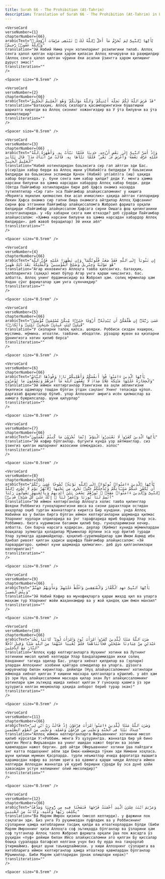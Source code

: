 ```yaml
---
title: Surah 66 - The Prohibition (At-Tahrim)  
description: Translation of Surah 66 - The Prohibition (At-Tahrim) in Uzbek
---
```







    <VerseCard 
    verseNumber={1}
    chapterNumber={66}
    arabicText="يَٰٓأَيُّهَا ٱلنَّبِىُّ لِمَ تُحَرِّمُ مَآ أَحَلَّ ٱللَّهُ لَكَ ۖ تَبْتَغِى مَرْضَاتَ أَزْوَٰجِكَ ۚ وَٱللَّهُ غَفُورٌۭ رَّحِيمٌۭ"
    translation="Эй Набий Нима учун хотинларинг розилигини тилаб، Аллоҳ сенга ҳалол қилган нарсани ҳаром қиласан Аллоҳ кечирувчи ва раҳмдилдир (Аллоҳ сенга ҳалол қилган чўрини ёки асални ўзингга ҳаром қилишинг дуруст эмас)"
    transliteration=""
    />

    <Spacer size="0.5rem" />
                
    <VerseCard 
    verseNumber={2}
    chapterNumber={66}
    arabicText="قَدْ فَرَضَ ٱللَّهُ لَكُمْ تَحِلَّةَ أَيْمَٰنِكُمْ ۚ وَٱللَّهُ مَوْلَىٰكُمْ ۖ وَهُوَ ٱلْعَلِيمُ ٱلْحَكِيمُ"
    translation="Батаҳҳиқ، Аллоҳ сизларга қасамларингизни бўшатишни шариатга киритди ва Аллоҳ сизнинг хожангиздир ва У ўта билувчи ва ўта ҳикматлидир"
    transliteration=""
    />

    <Spacer size="0.5rem" />
                
    <VerseCard 
    verseNumber={3}
    chapterNumber={66}
    arabicText="وَإِذْ أَسَرَّ ٱلنَّبِىُّ إِلَىٰ بَعْضِ أَزْوَٰجِهِۦ حَدِيثًۭا فَلَمَّا نَبَّأَتْ بِهِۦ وَأَظْهَرَهُ ٱللَّهُ عَلَيْهِ عَرَّفَ بَعْضَهُۥ وَأَعْرَضَ عَنۢ بَعْضٍۢ ۖ فَلَمَّا نَبَّأَهَا بِهِۦ قَالَتْ مَنْ أَنۢبَأَكَ هَٰذَا ۖ قَالَ نَبَّأَنِىَ ٱلْعَلِيمُ ٱلْخَبِيرُ"
    translation="Набий хотинларидан баъзисига сир гап айтган эди Бас، у(сир)дан хабар берди ва Аллоҳ ишни у(Набий)га билдирди У баъзисини билдирди ва баъзисини эсламади Қачон (Набий) ул(аёл)га (иш) ҳақида хабар берганида، у، буни сенга ким хабар қилди? деди У، менга ҳамма нарсани билувчи ва ҳамма нарсадан хабардор Аллоҳ хабар берди، деди (Оятда Пайғамбар хотинларидан бири деб Ҳафса онамиз назарда тутиляптилар «Сир гап» эса Пайғамбар алайҳиссаломнинг у кишига «Морияга яқинлик қилмаслик ёки асал ичмаслик» ҳақида айтган гапларидир Лекин Ҳафса онамиз сир гапни Оиша онамизга айтдилар Аллоҳ Ҳафсанинг сирни фош этганини Пайғамбар алайҳиссаломга Жаброил фаришта орқали билдирди «Пайғамбар алайҳиссалом Ҳафсага сирни Оишага фош қилинганини эслатганларида، у «Бу хабарни сизга ким етказди? деб сўрайди Пайғамбар алайҳиссалом: «Ҳамма нарсани билувчи ва ҳамма нарсадан хабардор Аллоҳ билдирди»، деб жавоб берадилар) Эй икки аёл"
    transliteration=""
    />

    <Spacer size="0.5rem" />
                
    <VerseCard 
    verseNumber={4}
    chapterNumber={66}
    arabicText="إِن تَتُوبَآ إِلَى ٱللَّهِ فَقَدْ صَغَتْ قُلُوبُكُمَا ۖ وَإِن تَظَٰهَرَا عَلَيْهِ فَإِنَّ ٱللَّهَ هُوَ مَوْلَىٰهُ وَجِبْرِيلُ وَصَٰلِحُ ٱلْمُؤْمِنِينَ ۖ وَٱلْمَلَٰٓئِكَةُ بَعْدَ ذَٰلِكَ ظَهِيرٌ"
    translation="Агар икковингиз Аллоҳга тавба қилсангиз، батаҳқиқ، қалбларингиз (ҳаққа) моил бўлур Агар унга қарши чиқсангиз، бас، албатта، Аллоҳ унинг ёрдамчисидир ва Жаброил ҳам، солиҳ мўминлар ҳам Ундан сўнг фаришталар ҳам унга суянчиқдир"
    transliteration=""
    />

    <Spacer size="0.5rem" />
                
    <VerseCard 
    verseNumber={5}
    chapterNumber={66}
    arabicText="عَسَىٰ رَبُّهُۥٓ إِن طَلَّقَكُنَّ أَن يُبْدِلَهُۥٓ أَزْوَٰجًا خَيْرًۭا مِّنكُنَّ مُسْلِمَٰتٍۢ مُّؤْمِنَٰتٍۢ قَٰنِتَٰتٍۢ تَٰٓئِبَٰتٍ عَٰبِدَٰتٍۢ سَٰٓئِحَٰتٍۢ ثَيِّبَٰتٍۢ وَأَبْكَارًۭا"
    translation="У сизларни талоқ қилса، шоядки، Роббиси сиздан яхшироқ، муслима، мўмина، итоатли، тавбачи، ибодатли، рўзадор жувон ва қизларни ўрнингизга хотин қилиб берса"
    transliteration=""
    />

    <Spacer size="0.5rem" />
                
    <VerseCard 
    verseNumber={6}
    chapterNumber={66}
    arabicText="يَٰٓأَيُّهَا ٱلَّذِينَ ءَامَنُوا۟ قُوٓا۟ أَنفُسَكُمْ وَأَهْلِيكُمْ نَارًۭا وَقُودُهَا ٱلنَّاسُ وَٱلْحِجَارَةُ عَلَيْهَا مَلَٰٓئِكَةٌ غِلَاظٌۭ شِدَادٌۭ لَّا يَعْصُونَ ٱللَّهَ مَآ أَمَرَهُمْ وَيَفْعَلُونَ مَا يُؤْمَرُونَ"
    translation="Эй иймон келтирганлар Ўзингизни ва аҳли аёлингизни ёқилғиси одамлару тошдан бўлган ўтдан сақланг Унинг тепасида қўпол، дарғазаб фаришталар бўлиб، улар Аллоҳнинг амрига исён қилмаслар ва нимага буюрилсалар، шуни қилурлар"
    transliteration=""
    />

    <Spacer size="0.5rem" />
                
    <VerseCard 
    verseNumber={7}
    chapterNumber={66}
    arabicText="يَٰٓأَيُّهَا ٱلَّذِينَ كَفَرُوا۟ لَا تَعْتَذِرُوا۟ ٱلْيَوْمَ ۖ إِنَّمَا تُجْزَوْنَ مَا كُنتُمْ تَعْمَلُونَ"
    translation="Эй кофир бўлганлар، бугунги кунда узр айтманглар، сиз ўзингиз қилган ишларнинг жазосини олмоқдасиз، холос"
    transliteration=""
    />

    <Spacer size="0.5rem" />
                
    <VerseCard 
    verseNumber={8}
    chapterNumber={66}
    arabicText="يَٰٓأَيُّهَا ٱلَّذِينَ ءَامَنُوا۟ تُوبُوٓا۟ إِلَى ٱللَّهِ تَوْبَةًۭ نَّصُوحًا عَسَىٰ رَبُّكُمْ أَن يُكَفِّرَ عَنكُمْ سَيِّـَٔاتِكُمْ وَيُدْخِلَكُمْ جَنَّٰتٍۢ تَجْرِى مِن تَحْتِهَا ٱلْأَنْهَٰرُ يَوْمَ لَا يُخْزِى ٱللَّهُ ٱلنَّبِىَّ وَٱلَّذِينَ ءَامَنُوا۟ مَعَهُۥ ۖ نُورُهُمْ يَسْعَىٰ بَيْنَ أَيْدِيهِمْ وَبِأَيْمَٰنِهِمْ يَقُولُونَ رَبَّنَآ أَتْمِمْ لَنَا نُورَنَا وَٱغْفِرْ لَنَآ ۖ إِنَّكَ عَلَىٰ كُلِّ شَىْءٍۢ قَدِيرٌۭ"
    translation="Эй иймон келтирганлар Аллоҳга холис тавба қилинглар Шоядки Роббингиз гуноҳларингизни ювса ва сизни дарахтлари остидан анҳорлар оқиб турган жаннатларга киритса Бир кундаки، унда Аллоҳ Набийни ва у билан бирга бўлган иймон келтирганларни шарманда қилмас Уларнинг нурлари олдиларида ва ўнг тарафларида юриб борадир Улар эса، Роббимиз، бизга нуримизни батамом қилиб бер، гуноҳларимизни кечир، албатта، Сен барча нарсага қодирсан، дерлар (Қиёмат кунида мўминлардан бошқалар зулматда қоладилар Мўъминлар йўлини эса нур ёритиб туради Улар зулматда адашмайдилар، қоқилиб-сурилмайдилар ҳам Имом Аҳмад ибн Ҳанбал ривоят қилган ҳадиси шарифда Пайғамбар алайҳиссалом: «Эй парвардигоро، қиёмат куни шарманда қилмагин»، деб дуо қилганликлари келтирилган)"
    transliteration=""
    />

    <Spacer size="0.5rem" />
                
    <VerseCard 
    verseNumber={9}
    chapterNumber={66}
    arabicText="يَٰٓأَيُّهَا ٱلنَّبِىُّ جَٰهِدِ ٱلْكُفَّارَ وَٱلْمُنَٰفِقِينَ وَٱغْلُظْ عَلَيْهِمْ ۚ وَمَأْوَىٰهُمْ جَهَنَّمُ ۖ وَبِئْسَ ٱلْمَصِيرُ"
    translation="Эй Набий Кофир ва мунофиқларга қарши жиҳод қил ва уларга маҳкам тур Уларнинг жойи жаҳаннамдир ва у жой қандоқ ҳам ёмон манзил"
    transliteration=""
    />

    <Spacer size="0.5rem" />
                
    <VerseCard 
    verseNumber={10}
    chapterNumber={66}
    arabicText="ضَرَبَ ٱللَّهُ مَثَلًۭا لِّلَّذِينَ كَفَرُوا۟ ٱمْرَأَتَ نُوحٍۢ وَٱمْرَأَتَ لُوطٍۢ ۖ كَانَتَا تَحْتَ عَبْدَيْنِ مِنْ عِبَادِنَا صَٰلِحَيْنِ فَخَانَتَاهُمَا فَلَمْ يُغْنِيَا عَنْهُمَا مِنَ ٱللَّهِ شَيْـًۭٔا وَقِيلَ ٱدْخُلَا ٱلنَّارَ مَعَ ٱلدَّٰخِلِينَ"
    translation="Аллоҳ куфр келтирганларга Нуҳнинг хотини ва Лутнинг хотинини мисол қилиб келтирди Улар бандаларимиздан икки солиҳ банданинг тагида эдилар Бас، уларга хиёнат қилдилар ва (эрлари) улардан Аллоҳнинг азобини қайтара олмадилар ва уларга، дўзахга кирувчилар билан киринглар، дейилди (Нуҳ алайҳиссаломнинг хотинлари иймонда хиёнат қилган У кишини масхара қилганларга қўшилиб، у аёл ҳам ўз эри Нуҳ алайҳиссаломни масхара қилар экан Лут алайҳиссаломнинг хотинлари ҳам эътиқод ишида хиёнат қилган У гуноҳкор қавмга ўз эри ҳузурига келган меҳмонлар ҳақида ахборот бериб турар экан)"
    transliteration=""
    />

    <Spacer size="0.5rem" />
                
    <VerseCard 
    verseNumber={11}
    chapterNumber={66}
    arabicText="وَضَرَبَ ٱللَّهُ مَثَلًۭا لِّلَّذِينَ ءَامَنُوا۟ ٱمْرَأَتَ فِرْعَوْنَ إِذْ قَالَتْ رَبِّ ٱبْنِ لِى عِندَكَ بَيْتًۭا فِى ٱلْجَنَّةِ وَنَجِّنِى مِن فِرْعَوْنَ وَعَمَلِهِۦ وَنَجِّنِى مِنَ ٱلْقَوْمِ ٱلظَّٰلِمِينَ"
    translation="Аллоҳ иймон келтирганларга Фиръавннинг хотинини мисол қилиб кўрсатди У:«Роббим، менга Ўз ҳузурингда، жаннатда бир уй бино қилгин Менга Фиръавндан ва унинг ишидан нажот бергин ва золим қавмлардан нажот бергин، деб айтди (Фиръавннинг хотини ўша пайтдаги энг катта подшоҳнинг аёли эди Емак-киймакда тўкин эди Нимани хоҳласа، шуни қилиши мумкин Қасрларда، турли неъматлар ичида фароғатда яшашига қарамасдан кофир ва золим эрига ва қавмига қарши чиқди Аллоҳга иймон келтирди Аллоҳдан жаннатда уй қуриб беришни сўради Бу эса дунё ҳойи ҳавасидан устун келишнинг олий мисолидир)"
    transliteration=""
    />

    <Spacer size="0.5rem" />
                
    <VerseCard 
    verseNumber={12}
    chapterNumber={66}
    arabicText="وَمَرْيَمَ ٱبْنَتَ عِمْرَٰنَ ٱلَّتِىٓ أَحْصَنَتْ فَرْجَهَا فَنَفَخْنَا فِيهِ مِن رُّوحِنَا وَصَدَّقَتْ بِكَلِمَٰتِ رَبِّهَا وَكُتُبِهِۦ وَكَانَتْ مِنَ ٱلْقَٰنِتِينَ"
    translation="Ва Марям Имрон қизини (мисол келтирди)، у фаржини пок сақлаган эди، Биз унга Ўз руҳимиздан пуфладик ва у Роббисининг сўзларини ҳамда китобларини тасдиқ қилди ва итоаткорлардан бўлди (Биби Марям Имроннинг қизи Аллоҳга соф эътиқодда бўлганлар ва ўзларини ҳам соф тутганлар Аллоҳ таоло Жаброил фаришта орқали ўша пок жасадга ўз руҳидан «пуф» дейиши билан Ийсо алайҳиссаломни ато қилган Бу қиссалар бошқа сураларда батафсил келгани учун биз бу ерда яна такрорлаб ўтирмаймиз، фақат шуни таъкидлаймизки، у киши Аллоҳнинг сўзларига ва китобларига иймон келтирганлар ҳамда итоаткор қавмлардан бўлганлар Мўъминлар، Биби Марям ҳаётларидан ўрнак олишлари керак)"
    transliteration=""
    />

    <Spacer size="0.5rem" />
                